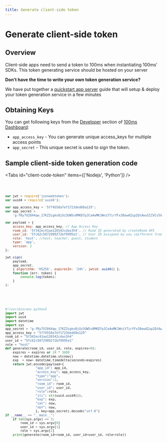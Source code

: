 ```yaml
---
title: Generate client-side token
---
```


# Generate client-side token

## Overview

Client-side apps need to send a token to 100ms when instantiating 100ms' SDKs. This token generating service should be hosted on your server

<Note>

**Don't have the time to write your own token generation service?**

We have put together a [quickstart app server](/v2/server-side/100ms-quickstart-app-server) guide that will setup & deploy your token generation service in a few minutes

</Note>

## Obtaining Keys

You can get following keys from the [Developer](https://dashboard.100ms.live/developer) section of [100ms Dashboard](https://dashboard.100ms.live):

-   `app_access_key` - You can generate unique access_keys for multiple access points
-   `app_secret` - This unique secret is used to sign the token.

## Sample client-side token generation code <a id="sample-client-side-token-generation-code"></a>

<Tabs id="client-code-token" items={['Nodejs', 'Python']} />

<Code id='client-code-token-0' tab>

```javascript
var jwt = require('jsonwebtoken');
var uuid4 = require('uuid4');

var app_access_key = '5f74558a7ef1723ded60a129';
var app_secret =
    'g-fRy7V2844qw_17KZ3igkx8jUz3UW5v0MKD7pJCa4wMKJWniY7irfFx38ewAZup2QtAwu5IIVCv5Vkn1Y5QVjukd0JSByTzatvTaphHnctSIHDqXNp0b-lSoxpePZpFnnd-9bTe0QTWsCGEhjra9Yncc-MbJ1J7gl_nIkfGzpM=';

var payload = {
    access_key: app_access_key, // App Access Key
    room_id: '5f342ec41aa126542cdas3h4', // Room ID generated by createRoom API
    user_id: '5fc62c5872909272bf9995e1', // User ID assigned by you (different from 100ms' assigned id)
    role: 'host', //host, teacher, guest, student
    type: 'app',
    version: 2
};

jwt.sign(
    payload,
    app_secret,
    { algorithm: 'HS256', expiresIn: '24h', jwtid: uuid4() },
    function (err, token) {
        console.log(token);
    }
);
```

</Code>

<Code id='client-code-token-1' tab >

```python
#!/usr/bin/env python3
import jwt
import uuid
import datetime
import sys
app_secret = "g-fRy7V2844qw_17KZ3igkx8jUz3UW5v0MKD7pJCa4wMKJWniY7irfFx38ewAZup2QtAwu5IIVCv5Vkn1Y5QVjukd0JSByTzatvTaphHnctSIHDqXNp0b-lSoxpePZpFnnd-9bTe0QTWsCGEhjra9Yncc-MbJ1J7gl_nIkfGzpM="
app_access_key = "5f74558a7ef1723ded60a129"
room_id = "5f342ec41aa126542cdas3h4"
user_id = "5fc62c5872909272bf9995e1"
role = "host"
def generate(room_id, user_id, role, expires=0):
    expires = expires or 24 * 3600
    now = datetime.datetime.utcnow()
    exp  = now+ datetime.timedelta(seconds=expires)
    return jwt.encode(payload={
                "app_id": app_id,
                "access_key": app_access_key,
                "type":"app",
                "version":2,
                "room_id": room_id,
                "user_id": user_id,
                "role":role,
                "jti": str(uuid.uuid4()),
                "exp": exp,
                "iat": now,
                "nbf": now,
                }, key=app_secret).decode("utf-8")
if __name__ == "__main__":
    if len(sys.argv) == 3:
        room_id = sys.argv[0]
        user_id = sys.argv[1]
        role = sys.argv[2]
    print(generate(room_id=room_id, user_id=user_id, role=role))
```

</Code>
